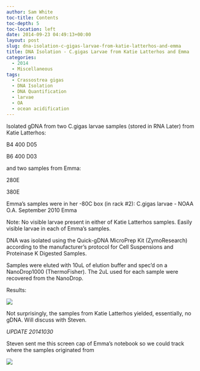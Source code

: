 ```yaml
---
author: Sam White
toc-title: Contents
toc-depth: 5
toc-location: left
date: 2014-09-23 04:49:13+00:00
layout: post
slug: dna-isolation-c-gigas-larvae-from-katie-latterhos-and-emma
title: DNA Isolation - C.gigas Larvae from Katie Latterhos and Emma
categories:
  - 2014
  - Miscellaneous
tags:
  - Crassostrea gigas
  - DNA Isolation
  - DNA Quantification
  - larvae
  - OA
  - ocean acidification
---
```


Isolated gDNA from two C.gigas larvae samples (stored in RNA Later) from Katie Latterhos:

B4 400 D05

B6 400 D03

and two samples from Emma:

280E

380E

Emma's samples were in her -80C box (in rack #2): C.gigas larvae - NOAA O.A. September 2010 Emma

Note: No visible larvae present in either of Katie Latterhos samples. Easily visible larvae in each of Emma's samples.

DNA was isolated using the Quick-gDNA MicroPrep Kit (ZymoResearch) according to the manufacturer's protocol for Cell Suspensions and Proteinase K Digested Samples.

Samples were eluted with 10uL of elution buffer and spec'd on a NanoDrop1000 (ThermoFisher). The 2uL used for each sample were recovered from the NanoDrop.

Results:

![](https://eagle.fish.washington.edu/Arabidopsis/20140922%20-%20Gigas%20gDNA%20ODs-01.JPG)

Not surprisingly, the samples from Katie Latterhos yielded, essentially, no gDNA. Will discuss with Steven.

*UPDATE 20141030*

Steven sent me this screen cap of Emma's notebook so we could track where the samples originated from

![](https://www.evernote.com/shard/s10/sh/5e19089d-0c31-426b-844a-e46249fac4e4/907d17586bd2b4eb0603686c9560f0dd/deep/0/genefish---Emma%27s-Notebook.png)

